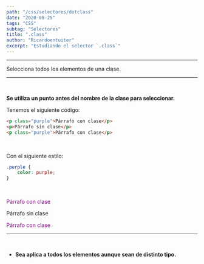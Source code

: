 ```yaml
---
path: "/css/selectores/dotclass"
date: "2020-08-25"
tags: "CSS"
subtag: "Selectores"
title: ".class"
author: "Ricardoentuiter"
excerpt: "Estudiando el selector `.class`"
---
```


---
Selecciona todos los elementos de una clase.

---
<br/>

**Se utiliza un punto antes del nombre de la clase para seleccionar.**


Tenemos el siguiente código: 
```html
<p class="purple">Párrafo con clase</p>
<p>Párrafo sin clase</p>
<p class="purple">Párrafo con clase</p>
```
<br/>

Con el siguiente estilo:

```css
.purple {
    color: purple;
}
```
<br/>

<p style="color: purple;">Párrafo con clase</p>
<p>Párrafo sin clase</p>
<p style="color: purple;">Párrafo con clase</p>

---
<br/>



- **Sea aplica a todos los elementos aunque sean de distinto tipo.**


